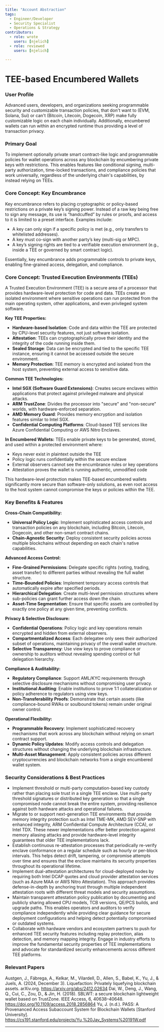 ```yaml
---
title: "Account Abstraction"
tags:
  - Engineer/Developer
  - Security Specialist
  - Operations & Strategy
contributors:
  - role: wrote
    users: [njelich]
  - role: reviewed
    users: [njelich]

---
```



<TagProvider>
<TagFilter />

# TEE-based Encumbered Wallets

<TagList tags={frontmatter.tags} />
<AttributionList contributors={frontmatter.contributors} />

### User Profile

Advanced users, developers, and organizations seeking programmable security and customizable transaction policies, that don't want to (EVM, Solana, Sui) or can't (Bitcoin, Litecoin, Dogecoin, XRP) make fully customizable logic on each chain individually. Additionally, encumbered wallets can run within an encrypted runtime thus providing a level of transaction privacy.

### Primary Goal

To implement optionally private smart contract-like logic and programmable policies for wallet operations across any blockchain by encumbering private keys with restrictions. This enables features like conditional signing, multi-party authorization, time-locked transactions, and compliance policies that work universally, regardless of the underlying chain's capabilities, by instead relying on TEEs.

### Core Concept: Key Encumbrance

Key encumbrance refers to placing cryptographic or policy-based restrictions on a private key’s signing power. Instead of a raw key being free to sign any message, its use is “handcuffed” by rules or proofs, and access to it is limited to a preset interface. Examples include:

* A key can only sign if a specific policy is met (e.g., only transfers to whitelisted addresses).
* A key must co-sign with another party’s key (multi-sig or MPC).
* A key’s signing rights are tied to a verifiable execution environment (e.g., inside a TEE or governed by smart contract logic).

Essentially, key encumbrance adds programmable controls to private keys, enabling fine-grained access, delegation, and compliance.

### Core Concept: Trusted Execution Environments (TEEs)

A Trusted Execution Environment (TEE) is a secure area of a processor that provides hardware-level protection for code and data. TEEs create an isolated environment where sensitive operations can run protected from the main operating system, other applications, and even privileged system software.

**Key TEE Properties:**
* **Hardware-based Isolation**: Code and data within the TEE are protected by CPU-level security features, not just software isolation.
* **Attestation**: TEEs can cryptographically prove their identity and the integrity of the code running inside them.
* **Sealed Storage**: Data can be encrypted and tied to the specific TEE instance, ensuring it cannot be accessed outside the secure environment.
* **Memory Protection**: TEE memory is encrypted and isolated from the host system, preventing external access to sensitive data.

**Common TEE Technologies:**
* **Intel SGX (Software Guard Extensions)**: Creates secure enclaves within applications that protect against privileged malware and physical attacks.
* **ARM TrustZone**: Divides the processor into "secure" and "non-secure" worlds, with hardware-enforced separation.
* **AMD Memory Guard**: Provides memory encryption and isolation features similar to Intel SGX.
* **Confidential Computing Platforms**: Cloud-based TEE services like Azure Confidential Computing or AWS Nitro Enclaves.

**In Encumbered Wallets:**
TEEs enable private keys to be generated, stored, and used within a protected environment where:
* Keys never exist in plaintext outside the TEE
* Policy logic runs confidentially within the secure enclave
* External observers cannot see the encumbrance rules or key operations
* Attestation proves the wallet is running authentic, unmodified code

This hardware-level protection makes TEE-based encumbered wallets significantly more secure than software-only solutions, as even root access to the host system cannot compromise the keys or policies within the TEE.

### Key Benefits & Features

**Cross-Chain Compatibility:**
* **Universal Policy Logic**: Implement sophisticated access controls and transaction policies on any blockchain, including Bitcoin, Litecoin, Dogecoin, and other non-smart contract chains.
* **Chain-Agnostic Security**: Deploy consistent security policies across multiple blockchains without depending on each chain's native capabilities.

**Advanced Access Control:**
* **Fine-Grained Permissions**: Delegate specific rights (voting, trading, asset transfer) to different parties without revealing the full wallet structure.
* **Time-Bounded Policies**: Implement temporary access controls that automatically expire after specified periods.
* **Hierarchical Delegation**: Create multi-level permission structures where sub-policies can grant further access down the chain.
* **Asset-Time Segmentation**: Ensure that specific assets are controlled by exactly one policy at any given time, preventing conflicts.

**Privacy & Selective Disclosure:**
* **Confidential Operations**: Policy logic and key operations remain encrypted and hidden from external observers.
* **Compartmentalized Access**: Each delegatee only sees their authorized subset of operations, maintaining privacy of the overall wallet structure.
* **Selective Transparency**: Use view keys to prove compliance or ownership to auditors without revealing spending control or full delegation hierarchy.

**Compliance & Auditability:**
* **Regulatory Compliance**: Support AML/KYC requirements through selective disclosure mechanisms without compromising user privacy.
* **Institutional Auditing**: Enable institutions to prove 1:1 collateralization or policy adherence to regulators using view keys.
* **Non-Transferability Proofs**: Demonstrate that certain assets (like compliance-bound RWAs or soulbound tokens) remain under original owner control.

**Operational Flexibility:**
* **Programmable Recovery**: Implement sophisticated recovery mechanisms that work across any blockchain without relying on smart contract support.
* **Dynamic Policy Updates**: Modify access controls and delegation structures without changing the underlying blockchain infrastructure.
* **Multi-Asset Management**: Apply consistent policies across different cryptocurrencies and blockchain networks from a single encumbered wallet system.

### Security Considerations & Best Practices

* Implement threshold or multi-party computation-based key custody rather than placing sole trust in a single TEE enclave. Use multi-party threshold signatures or distributed key generation so that a single compromised node cannot break the entire system, providing resilience against both hardware attacks and operational failures.
* Migrate to or support next-generation TEE environments that provide memory integrity protection such as Intel TME-MK, AMD SEV-SNP with enhanced integrity, ARM Confidential Compute Architecture (CCA), or Intel TDX. These newer implementations offer better protection against memory aliasing attacks and provide hardware-level integrity guarantees that older TEE implementations lack.
* Establish continuous re-attestation processes that periodically re-verify enclave conformance on a regular schedule such as hourly or per-block intervals. This helps detect drift, tampering, or compromise attempts over time and ensures that the enclave maintains its security properties throughout its operational lifetime.
* Implement dual-attestation architectures for cloud-deployed nodes by requiring both Intel DCAP quotes and cloud provider attestation services (such as Azure MAA or AWS Nitro Attestation). This approach provides defense-in-depth by anchoring trust through multiple independent attestation roots with different threat models and security assumptions.
* Maintain transparent attestation policy publication by documenting and publicly sharing allowed CPU models, TCB versions, QE/PCS builds, and upgrade paths. This enables operators and auditors to verify compliance independently while providing clear guidance for secure deployment configurations and helping detect potentially compromised or outdated systems.
* Collaborate with hardware vendors and ecosystem partners to push for enhanced TEE security features including replay protection, alias detection, and memory mapping integrity. Engage in industry efforts to improve the fundamental security properties of TEE implementations and advocate for standardized security enhancements across different TEE platforms.

### Relevant Papers

Austgen, J., Fábrega, A., Kelkar, M., Vilardell, D., Allen, S., Babel, K., Yu, J., & Juels, A. (2024, December 3). Liquefaction: Privately liquefying blockchain assets. arXiv.org. https://arxiv.org/abs/2412.02634
Dai, W., Deng, J., Wang, Q., Cui, C., Zou, D., & Jin, H. (2018). SBLWT: a secure blockchain lightweight wallet based on TrustZone. IEEE Access, 6, 40638–40648. https://doi.org/10.1109/access.2018.2856864
Yu, J. (n.d.). PASS: A Provenanced Access Subaccount System for Blockchain Wallets [Stanford University]. https://cs191.stanford.edu/projects/Yu,%20Jay_Systems%20191W.pdf

---

</TagProvider>
<ContributeFooter />